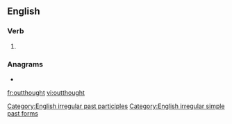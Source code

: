 ==English==

===Verb===
{{head|en|verb form}}

# {{en-past of|outthink}}

===Anagrams===
* {{l|en|thought-out}}

[[Category:English irregular past participles]]
[[Category:English irregular simple past forms]]
[[fr:outthought]]
[[vi:outthought]]